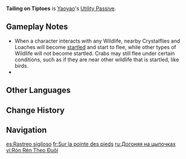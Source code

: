 {{Talent Infobox
|image         = Talent Tailing on Tiptoes.png
|character     = Yaoyao
|type          = Utility Passive
|info          = When Yaoyao is in the party, your characters will not [[startle]] Crystalflies and certain other animals when getting near them.<br />Check the "Other" sub-category of the "Living Beings / [[Wildlife]]" section in the [[Archive]] for creatures this skill works on.
|utility1      = Effects End Character Fallen
|utility2      = Wildlife
|utility3      = Other Wildlife
}}
'''Tailing on Tiptoes''' is [[Yaoyao]]'s [[Utility Passive]].

==Gameplay Notes==
* When a character interacts with any Wildlife, nearby Crystalflies and Loaches will become [[startle]]d and start to flee, while other types of Wildlife will not become startled. Crabs may still flee under certain conditions, such as if they are near other wildlife that is startled, like birds.
* {{TalentNote|character=Yaoyao|talent=Tailing on Tiptoes|alive}}
{{Talents by Category List|Other Wildlife Talents|header=identical|nottitle=Tailing on Tiptoes}}

==Other Languages==
{{Other Languages
|en      = Tailing on Tiptoes
|zhs     = 踮脚·蹑影轻踪
|zhs_rm  = Diànjiǎo - Nièyǐng Qīngzōng
|zht     = 踮腳·躡影輕蹤
|zht_rm  = Diànjiǎo - Nièyǐng Qīngzōng
|zh_tl   = 
|ja      = 爪立ち·躡景足跡
|ja_rm   = Tsumadachi - Jiyouei{{Assumed}}
|ja_tl   = 
|ko      = 까치발·살금살금
|ko_tl   = Stealthy Footsteps - Quietly
|es      = Rastreo sigiloso
|es_tl   = Stealthy Tracking
|fr      = Sur la pointe des pieds
|fr_tl   = On Tiptoes
|ru      = Догоняя на цыпочках
|ru_tl   = Catching Up on Tiptoes
|th      = Tailing on Tiptoes
|vi      = Rón Rén Theo Đuôi
|vi_tl   = 
|de      = Auf Zehenspitzen
|de_tl   = On Tiptoes
|id      = Tailing on Tiptoes
|pt      = Perseguição na Ponta dos Pés
|pt_tl   = 
|tr      = Parmak Ucunda Takip
|tr_tl   = 
|it      = In punta di piedi
|it_tl   = On Tiptoes
}}

==Change History==
{{Change History|3.4}}

==Navigation==
{{Talent Navbox|Yaoyao}}

[[es:Rastreo sigiloso]]
[[fr:Sur la pointe des pieds]]
[[ru:Догоняя на цыпочках]]
[[vi:Rón Rén Theo Đuôi]]